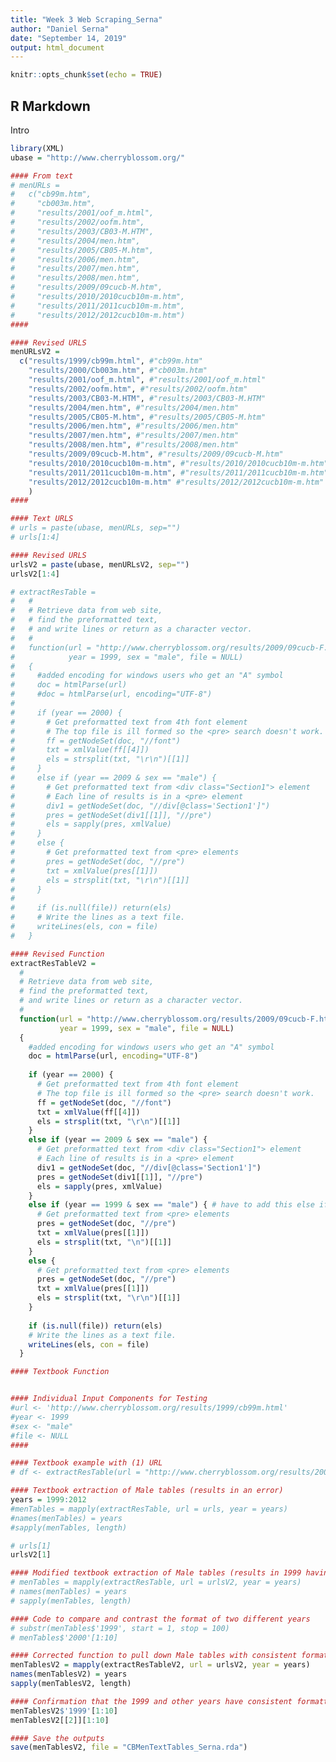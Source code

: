 ```yaml
---
title: "Week 3 Web Scraping_Serna"
author: "Daniel Serna"
date: "September 14, 2019"
output: html_document
---
```


```r
knitr::opts_chunk$set(echo = TRUE)
```

## R Markdown

Intro
```r
library(XML)
ubase = "http://www.cherryblossom.org/"

#### From text
# menURLs = 
#   c("cb99m.htm", 
#     "cb003m.htm", 
#     "results/2001/oof_m.html",
#     "results/2002/oofm.htm", 
#     "results/2003/CB03-M.HTM",
#     "results/2004/men.htm", 
#     "results/2005/CB05-M.htm", 
#     "results/2006/men.htm", 
#     "results/2007/men.htm", 
#     "results/2008/men.htm", 
#     "results/2009/09cucb-M.htm",
#     "results/2010/2010cucb10m-m.htm", 
#     "results/2011/2011cucb10m-m.htm",
#     "results/2012/2012cucb10m-m.htm")
####

#### Revised URLS
menURLsV2 = 
  c("results/1999/cb99m.html", #"cb99m.htm"
    "results/2000/Cb003m.htm", #"cb003m.htm"
    "results/2001/oof_m.html", #"results/2001/oof_m.html"
    "results/2002/oofm.htm", #"results/2002/oofm.htm"
    "results/2003/CB03-M.HTM", #"results/2003/CB03-M.HTM"
    "results/2004/men.htm", #"results/2004/men.htm"
    "results/2005/CB05-M.htm", #"results/2005/CB05-M.htm"
    "results/2006/men.htm", #"results/2006/men.htm"
    "results/2007/men.htm", #"results/2007/men.htm"
    "results/2008/men.htm", #"results/2008/men.htm"
    "results/2009/09cucb-M.htm", #"results/2009/09cucb-M.htm"
    "results/2010/2010cucb10m-m.htm", #"results/2010/2010cucb10m-m.htm"
    "results/2011/2011cucb10m-m.htm", #"results/2011/2011cucb10m-m.htm"
    "results/2012/2012cucb10m-m.htm" #"results/2012/2012cucb10m-m.htm"
    )
####

#### Text URLS
# urls = paste(ubase, menURLs, sep="")
# urls[1:4]

#### Revised URLS
urlsV2 = paste(ubase, menURLsV2, sep="")
urlsV2[1:4]
```

```r
# extractResTable =
#   #
#   # Retrieve data from web site, 
#   # find the preformatted text,
#   # and write lines or return as a character vector.
#   #
#   function(url = "http://www.cherryblossom.org/results/2009/09cucb-F.htm",
#            year = 1999, sex = "male", file = NULL)
#   {
#     #added encoding for windows users who get an "A" symbol
#     doc = htmlParse(url)    
#     #doc = htmlParse(url, encoding="UTF-8")
#     
#     if (year == 2000) {
#       # Get preformatted text from 4th font element
#       # The top file is ill formed so the <pre> search doesn't work.
#       ff = getNodeSet(doc, "//font")
#       txt = xmlValue(ff[[4]])
#       els = strsplit(txt, "\r\n")[[1]]
#     }
#     else if (year == 2009 & sex == "male") {
#       # Get preformatted text from <div class="Section1"> element
#       # Each line of results is in a <pre> element
#       div1 = getNodeSet(doc, "//div[@class='Section1']")
#       pres = getNodeSet(div1[[1]], "//pre")
#       els = sapply(pres, xmlValue)
#     }
#     else {
#       # Get preformatted text from <pre> elements
#       pres = getNodeSet(doc, "//pre")
#       txt = xmlValue(pres[[1]])
#       els = strsplit(txt, "\r\n")[[1]]   
#     } 
#     
#     if (is.null(file)) return(els)
#     # Write the lines as a text file.
#     writeLines(els, con = file)
#   }

#### Revised Function
extractResTableV2 =
  #
  # Retrieve data from web site, 
  # find the preformatted text,
  # and write lines or return as a character vector.
  #
  function(url = "http://www.cherryblossom.org/results/2009/09cucb-F.htm",
           year = 1999, sex = "male", file = NULL)
  {
    #added encoding for windows users who get an "A" symbol
    doc = htmlParse(url, encoding="UTF-8")
    
    if (year == 2000) {
      # Get preformatted text from 4th font element
      # The top file is ill formed so the <pre> search doesn't work.
      ff = getNodeSet(doc, "//font")
      txt = xmlValue(ff[[4]])
      els = strsplit(txt, "\r\n")[[1]]
    }
    else if (year == 2009 & sex == "male") {
      # Get preformatted text from <div class="Section1"> element
      # Each line of results is in a <pre> element
      div1 = getNodeSet(doc, "//div[@class='Section1']")
      pres = getNodeSet(div1[[1]], "//pre")
      els = sapply(pres, xmlValue)
    }
    else if (year == 1999 & sex == "male") { # have to add this else if statement
      # Get preformatted text from <pre> elements
      pres = getNodeSet(doc, "//pre")
      txt = xmlValue(pres[[1]])
      els = strsplit(txt, "\n")[[1]]   
    } 
    else {
      # Get preformatted text from <pre> elements
      pres = getNodeSet(doc, "//pre")
      txt = xmlValue(pres[[1]])
      els = strsplit(txt, "\r\n")[[1]]   
    } 
    
    if (is.null(file)) return(els)
    # Write the lines as a text file.
    writeLines(els, con = file)
  }
```

```r
#### Textbook Function


#### Individual Input Components for Testing
#url <- 'http://www.cherryblossom.org/results/1999/cb99m.html'
#year <- 1999
#sex <- "male"
#file <- NULL
####

#### Textbook example with (1) URL
# df <- extractResTable(url = "http://www.cherryblossom.org/results/2000/Cb003m.htm", year = 2000, sex = "male", file = NULL)

#### Textbook extraction of Male tables (results in an error)
years = 1999:2012
#menTables = mapply(extractResTable, url = urls, year = years)
#names(menTables) = years
#sapply(menTables, length)

# urls[1]
urlsV2[1]

#### Modified textbook extraction of Male tables (results in 1999 having (1) record)
# menTables = mapply(extractResTable, url = urlsV2, year = years)
# names(menTables) = years
# sapply(menTables, length)

#### Code to compare and contrast the format of two different years
# substr(menTables$'1999', start = 1, stop = 100)
# menTables$'2000'[1:10]

#### Corrected function to pull down Male tables with consistent format
menTablesV2 = mapply(extractResTableV2, url = urlsV2, year = years)
names(menTablesV2) = years
sapply(menTablesV2, length)

#### Confirmation that the 1999 and other years have consistent formatting
menTablesV2$'1999'[1:10]
menTablesV2[[2]][1:10]

#### Save the outputs
save(menTablesV2, file = "CBMenTextTables_Serna.rda")
```